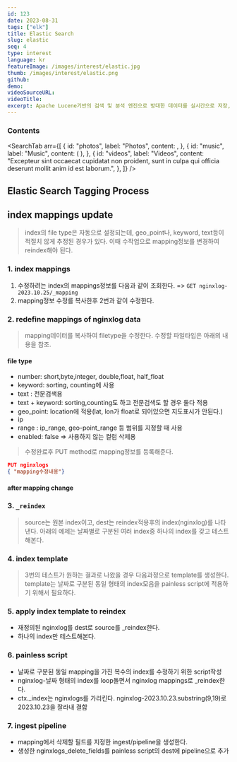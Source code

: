 ```yaml
---
id: 123
date: 2023-08-31
tags: ["elk"]
title: Elastic Search
slug: elastic
seq: 4
type: interest
language: kr
featureImage: /images/interest/elastic.jpg
thumb: /images/interest/elastic.png
github:
demo:
videoSourceURL:
videoTitle:
excerpt: Apache Lucene기반의 검색 및 분석 엔진으로 방대한 데이터를 실시간으로 저장,검색한다. kibana, logstash와 함께 분석용으로 사용된다.
---
```


### Contents

<SearchTab
  arr={[
    {
      id: "photos",
      label: "Photos",
      content: <SearchShow script="ls -la" script1="ls -la"></SearchShow>,
    },
    {
      id: "music",
      label: "Music",
      content: (
        <SearchScript
          filename="mappings_update"
          type="json"
          script1="console.log('hi')"
        ></SearchScript>
      ),
    },
    {
      id: "videos",
      label: "Videos",
      content:
        "Excepteur sint occaecat cupidatat non proident, sunt in culpa qui officia deserunt mollit anim id est laborum.",
    },
  ]}
/>
## Elastic Search Tagging Process

## index mappings update

> index의 file type은 자동으로 설정되는데, geo_point나, keyword, text등이 적절치 않게 추정된 경우가 있다. 이때 수작업으로 mapping정보를 변경하여 reindex해야 된다.

### 1. index mappings

1. 수정하려는 index의 mappings정보를 다음과 같이 조회한다. => `GET nginxlog-2023.10.25/_mapping`
2. mapping정보 수정를 복사한후 2번과 같이 수정한다.

<SearchShow
  script="ssh yknam@namubuntu curl GET http://namubuntu:9200/nginx-2023.10.25/_mapping"
  type="json"
/>

### 2. redefine mappings of nginxlog data

> mapping데이터를 복사하여 filetype을 수정한다. 수정할 파일타입은 아래의 내용을 참조.

#### file type

- number: short,byte,integer, double,float, half_float
- keyword: sorting, counting에 사용
- text : 전문검색용
- text + keyword: sorting,counting도 하고 전문검색도 할 경우 둘다 적용
- geo_point: location에 적용(lat, lon가 float로 되어있으면 지도표시가 안된다.)
- ip
- range : ip_range, geo-point_range 등 범위를 지정할 때 사용
- enabled: false => 사용하지 않는 컬럼 삭제용

> 수정완료후 PUT method로 mapping정보를 등록해준다.

```json
PUT nginxlogs
{ "mapping수정내용"}
```

#### after mapping change

<SearchScript filename="mappings_update" type="json" />

### 3. `_reindex`

> source는 원본 index이고, dest는 reindex적용후의 index(nginxlog)를 나타낸다. 아래의 예제는 날짜별로 구분된 여러 index중 하나의 index를 갖고 테스트해본다.

<SearchScript
  filename="reindex"
  script1="ssh yknam@namubuntu curl GET http://namubuntu:9200/nginxlogs"
  type1="json"
/>

### 4. index template

> 3번의 테스트가 원하는 결과로 나왔을 경우 다음과정으로 template를 생성한다.
> template는 날짜로 구분된 동일 형태의 index모음을 painless script에 적용하기 위해서 필요하다.

<SearchScript filename="index_template" script1="ls -la" />

### 5. apply index template to reindex

- 재정의된 nginxlog를 dest로 source를 \_reindex한다.
- 하나의 index만 테스트해본다.

<SearchScript filename="reindex_template" script1="ls -la" />

### 6. painless script

- 날짜로 구분된 동일 mapping을 가진 복수의 index를 수정하기 위한 script작성
- nginxlog-날짜 형태의 index를 loop돌면서 nginxlog mappings로 \_reindex한다.
- ctx.\_index는 nginxlogs를 가리킨다. nginxlog-2023.10.23.substring(9,19)로 2023.10.23을 잘라내 결합

<SearchScript
  filename="painless"
  script1="ssh yknam@namubuntu curl GET http://namubuntu:9200/_cat/indices/nginxlogs*"
/>

### 7. ingest pipeline

- mapping에서 삭제할 필드를 지정한 ingest/pipeline을 생성한다.
- 생성한 nginxlogs_delete_fields를 painless script의 dest에 pipeline으로 추가

<SearchScript filename="pipeline" script1="ls -la" />
